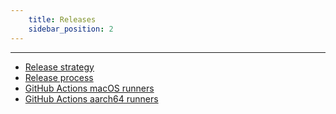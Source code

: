 ```yaml
---
    title: Releases
    sidebar_position: 2
---
```


---

- [Release strategy](./release-strategy.mdx)
- [Release process](./release-process.mdx)
- [GitHub Actions macOS runners](./github-actions-macos-arm64-runners.mdx)
- [GitHub Actions aarch64 runners](./github-actions-macos-aarch64-runners.mdx)
